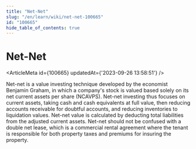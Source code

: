 ```yaml
---
title: "Net-Net"
slug: "/en/learn/wiki/net-net-100665"
id: "100665"
hide_table_of_contents: true
---
```



# Net-Net

<ArticleMeta id={100665} updatedAt={'2023-09-26 13:58:51'} />
<div className='border-solid border-b border-t-0 my-4 border-[var(--ifm-color-gray-300)]' />

Net-net is a value investing technique developed by the economist Benjamin Graham, in which a company's stock is valued based solely on its net current assets per share (NCAVPS). Net-net investing thus focuses on current assets, taking cash and cash equivalents at full value, then reducing accounts receivable for doubtful accounts, and reducing inventories to liquidation values. Net-net value is calculated by deducting total liabilities from the adjusted current assets. Net-net should not be confused with a double net lease, which is a commercial rental agreement where the tenant is responsible for both property taxes and premiums for insuring the property.
